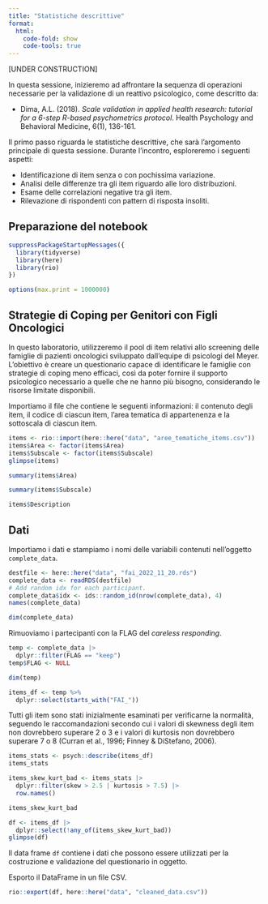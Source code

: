 ```yaml
---
title: "Statistiche descrittive"
format:
  html:
    code-fold: show
    code-tools: true
---
```


[UNDER CONSTRUCTION]

In questa sessione, inizieremo ad affrontare la sequenza di operazioni necessarie per la validazione di un reattivo psicologico, come descritto da:

- Dima, A.L. (2018). *Scale validation in applied health research: tutorial for a 6-step R-based psychometrics protocol*. Health Psychology and Behavioral Medicine, 6(1), 136-161.

Il primo passo riguarda le statistiche descrittive, che sarà l'argomento principale di questa sessione. Durante l'incontro, esploreremo i seguenti aspetti:

- Identificazione di item senza o con pochissima variazione.
- Analisi delle differenze tra gli item riguardo alle loro distribuzioni.
- Esame delle correlazioni negative tra gli item.
- Rilevazione di rispondenti con pattern di risposta insoliti.

## Preparazione del notebook

```r
suppressPackageStartupMessages({
  library(tidyverse)
  library(here)
  library(rio)
})

options(max.print = 1000000)
```

## Strategie di Coping per Genitori con Figli Oncologici

In questo laboratorio, utilizzeremo il pool di item relativi allo screening delle famiglie di pazienti oncologici sviluppato dall'equipe di psicologi del Meyer. L'obiettivo è creare un questionario capace di identificare le famiglie con strategie di coping meno efficaci, così da poter fornire il supporto psicologico necessario a quelle che ne hanno più bisogno, considerando le risorse limitate disponibili.

Importiamo il file che contiene le seguenti informazioni: il contenuto degli item, il codice di ciascun item, l'area tematica di appartenenza e la sottoscala di ciascun item.

```r
items <- rio::import(here::here("data", "aree_tematiche_items.csv"))
items$Area <- factor(items$Area)
items$Subscale <- factor(items$Subscale)
glimpse(items)
```

```r
summary(items$Area)
```

```r
summary(items$Subscale)
```

```r
items$Description
```

## Dati 

Importiamo i dati e stampiamo i nomi delle variabili contenuti nell'oggetto `complete_data`.

```r
destfile <- here::here("data", "fai_2022_11_20.rds")
complete_data <- readRDS(destfile)
# Add random idx for each participant.
complete_data$idx <- ids::random_id(nrow(complete_data), 4)
names(complete_data)
```

```r
dim(complete_data)
```

Rimuoviamo i partecipanti con la FLAG del *careless responding*.

```r
temp <- complete_data |> 
  dplyr::filter(FLAG == "keep")
temp$FLAG <- NULL
```

```r
dim(temp)
```

```r
items_df <- temp %>% 
  dplyr::select(starts_with("FAI_"))
```

Tutti gli item sono stati inizialmente esaminati per verificarne la normalità, seguendo le raccomandazioni secondo cui i valori di skewness degli item non dovrebbero superare 2 o 3 e i valori di kurtosis non dovrebbero superare 7 o 8 (Curran et al., 1996; Finney & DiStefano, 2006).

```r
items_stats <- psych::describe(items_df)
items_stats
```

```r
items_skew_kurt_bad <- items_stats |> 
  dplyr::filter(skew > 2.5 | kurtosis > 7.5) |> 
  row.names()

items_skew_kurt_bad
```

```r
df <- items_df |> 
  dplyr::select(!any_of(items_skew_kurt_bad))
glimpse(df)
```

Il data frame `df` contiene i dati che possono essere utilizzati per la costruzione e validazione del questionario in oggetto.

Esporto il DataFrame in un file CSV.

```r
rio::export(df, here::here("data", "cleaned_data.csv"))
```


